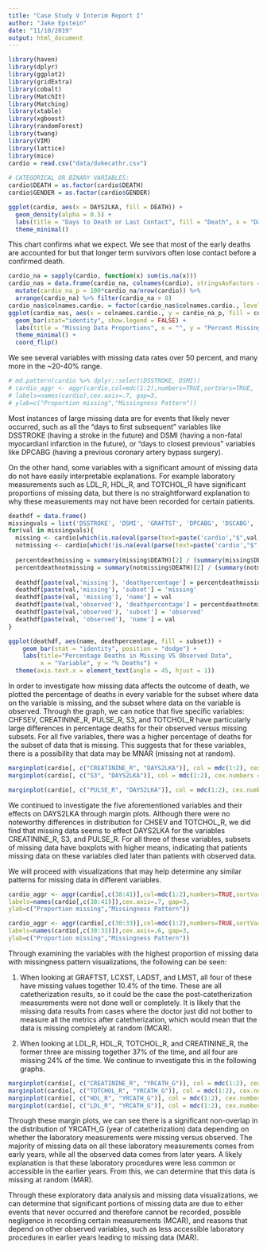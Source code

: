 ```yaml
---
title: "Case Study V Interim Report I"
author: "Jake Epstein"
date: "11/10/2019"
output: html_document
---
```


```r
library(haven)
library(dplyr)
library(ggplot2)
library(gridExtra)
library(cobalt)
library(MatchIt)
library(Matching)
library(xtable)
library(xgboost)
library(randomForest)
library(twang)
library(VIM)
library(lattice)
library(mice)
cardio = read.csv("data/dukecathr.csv")
 
# CATEGORICAL OR BINARY VARIABLES:
cardio$DEATH = as.factor(cardio$DEATH)
cardio$GENDER = as.factor(cardio$GENDER)

```


```r
ggplot(cardio, aes(x = DAYS2LKA, fill = DEATH)) +
  geom_density(alpha = 0.5) +
  labs(title = "Days to Death or Last Contact", fill = "Death", x = "Days to Death or Last Contact", y = "Density") +
  theme_minimal()
```
This chart confirms what we expect. We see that most of the early deaths are accounted for but that longer term survivors often lose contact before a confirmed death.

```r
cardio_na = sapply(cardio, function(x) sum(is.na(x)))
cardio_nas = data.frame(cardio_na, colnames(cardio), stringsAsFactors = FALSE) %>% 
  mutate(cardio_na_p = 100*cardio_na/nrow(cardio)) %>%
  arrange(cardio_na) %>% filter(cardio_na > 0) 
cardio_nas$colnames.cardio. = factor(cardio_nas$colnames.cardio., levels = cardio_nas$colnames.cardio.)
ggplot(cardio_nas, aes(x = colnames.cardio., y = cardio_na_p, fill = colnames.cardio.)) +
  geom_bar(stat="identity", show.legend = FALSE) + 
  labs(title = "Missing Data Proportions", x = "", y = "Percent Missing") +
  theme_minimal() +
  coord_flip()
```
We see several variables with missing data rates over 50 percent, and many more in the ~20-40% range. 
```r
# md.pattern(cardio %>% dplyr::select(DSSTROKE, DSMI))
# cardio_aggr <- aggr(cardio,col=mdc(1:2),numbers=TRUE,sortVars=TRUE,
# labels=names(cardio),cex.axis=.7, gap=3, 
# ylab=c("Proportion missing","Missingness Pattern"))
```

Most instances of large missing data are for events that likely never occurred, such as all the "days to first subsequent" variables like DSSTROKE (having a stroke in the future) and DSMI (having a non-fatal myocardianl infarction in the future), or "days to closest previous" variables like DPCABG (having a previous coronary artery bypass surgery).

On the other hand, some variables with a significant amount of missing data do not have easily interpretable explanations. For example laboratory measurements such as LDL_R, HDL_R, and TOTCHOL_R have significant proportions of missing data, but there is no straightforward explanation to why these measurements may not have been recorded for certain patients.  


```r
deathdf = data.frame()
missingvals = list('DSSTROKE', 'DSMI', 'GRAFTST', 'DPCABG', 'DSCABG', 'DPPCI', 'LDL_R', 'HDL_R', 'TOTCHOL_R', 'DPMI', 'DSPCI', 'LVEF_R', 'CREATININE_R', 'LCXST', 'RCAST', 'PRXLADST', 'LADST', 'LMST', 'DIASBP_R', 'SYSBP_R', 'NUMDZV', 'CHFSEV', 'PULSE_R', 'S3')
for(val in missingvals){
  missing <- cardio[which(is.na(eval(parse(text=paste('cardio',"$",val,sep=""))))),]
  notmissing <- cardio[which(!is.na(eval(parse(text=paste('cardio',"$",val,sep=""))))),]
  
  percentdeathmissing = summary(missing$DEATH)[2] / (summary(missing$DEATH)[2] + summary(missing$DEATH)[1])
  percentdeathnotmissing = summary(notmissing$DEATH)[2] / (summary(notmissing$DEATH)[2] + summary(notmissing$DEATH)[1])
  
  deathdf[paste(val,'missing'), 'deathpercentage'] = percentdeathmissing
  deathdf[paste(val,'missing'), 'subset'] = 'missing'
  deathdf[paste(val, 'missing'), 'name'] = val
  deathdf[paste(val,'observed'), 'deathpercentage'] = percentdeathnotmissing
  deathdf[paste(val,'observed'), 'subset'] = 'observed'
  deathdf[paste(val, 'observed'), 'name'] = val
}

ggplot(deathdf, aes(name, deathpercentage, fill = subset)) + 
    geom_bar(stat = "identity", position = "dodge") + 
    labs(title="Percentage Deaths in Missing VS Observed Data", 
         x = "Variable", y = "% Deaths") + 
  theme(axis.text.x = element_text(angle = 45, hjust = 1))
```
In order to investigate how missing data affects the outcome of death, we plotted the percentage of deaths in every variable for the subset where data on the variable is missing, and the subset where data on the variable is observed. Through the graph, we can notice that five specific variables: CHFSEV, CREATININE_R, PULSE_R, S3, and TOTCHOL_R have particularly large differences in percentage deaths for their observed versus missing subsets. For all five variables, there was a higher percentage of deaths for the subset of data that is missing. This suggests that for these variables, there is a possibility that data may be MNAR (missing not at random). 


```r
marginplot(cardio[, c("CREATININE_R", "DAYS2LKA")], col = mdc(1:2), cex.numbers = 0.4, pch = 1)
marginplot(cardio[, c("S3", "DAYS2LKA")], col = mdc(1:2), cex.numbers = 0.4, pch = 1)

marginplot(cardio[, c("PULSE_R", "DAYS2LKA")], col = mdc(1:2), cex.numbers = 0.4, pch = 1)
```
We continued to investigate the five aforementioned variables and their effects on DAYS2LKA through margin plots. Although there were no noteworthy differences in distribution for CHSEV and TOTCHOL_R, we did find that missing data seems to effect DAYS2LKA for the variables CREATININE_R, S3, and PULSE_R. For all three of these variables, subsets of missing data have boxplots with higher means, indicating that patients missing data on these variables died later than patients with observed data. 

We will proceed with visualizations that may help determine any similar patterns for missing data in different variables.

```r
cardio_aggr <- aggr(cardio[,c(38:41)],col=mdc(1:2),numbers=TRUE,sortVars=TRUE,
labels=names(cardio[,c(38:41)]),cex.axis=.7, gap=3, 
ylab=c("Proportion missing","Missingness Pattern"))

cardio_aggr <- aggr(cardio[,c(30:33)],col=mdc(1:2),numbers=TRUE,sortVars=TRUE,
labels=names(cardio[,c(30:33)]),cex.axis=.6, gap=3, 
ylab=c("Proportion missing","Missingness Pattern"))
```

Through examining the variables with the highest proportion of missing data with missingness pattern visualizations, the following can be seen:

1) When looking at GRAFTST, LCXST, LADST, and LMST, all four of these have missing values together 10.4% of the time. These are all catetherization results, so it could be the case the post-catetherization measurements were not done well or completely. It is likely that the missing data results from cases where the doctor just did not bother to measure all the metrics after catetherization, which would mean that the data is missing completely at random (MCAR).

2) When looking at LDL_R, HDL_R, TOTCHOL_R, and CREATININE_R, the former three are missing together 37% of the time, and all four are missing 24% of the time. We continue to investigate this in the following graphs.

```r
marginplot(cardio[, c("CREATININE_R", "YRCATH_G")], col = mdc(1:2), cex.numbers = 0.4, pch = 1)
marginplot(cardio[, c("TOTCHOL_R", "YRCATH_G")], col = mdc(1:2), cex.numbers = 0.4, pch = 1)
marginplot(cardio[, c("HDL_R", "YRCATH_G")], col = mdc(1:2), cex.numbers = 0.4, pch = 1)
marginplot(cardio[, c("LDL_R", "YRCATH_G")], col = mdc(1:2), cex.numbers = 0.4, pch = 1)
```

Through these margin plots, we can see there is a significant non-overlap in the distribution of YRCATH_G (year of catetherization) data depending on whether the laboratory measurements were missing versus observed. The majority of missing data on all these laboratory measurements comes from early years, while all the observed data comes from later years. A likely explanation is that these laboratory procedures were less common or accessible in the earlier years. From this, we can determine that this data is missing at random (MAR). 


Through these exploratory data analysis and missing data visualizations, we can determine that significant portions of missing data are due to either events that never occurred and therefore cannot be recorded, possible negligence in recording certain measurements (MCAR), and reasons that depend on other observed variables, such as less accessible laboratory procedures in earlier years leading to missing data (MAR).



